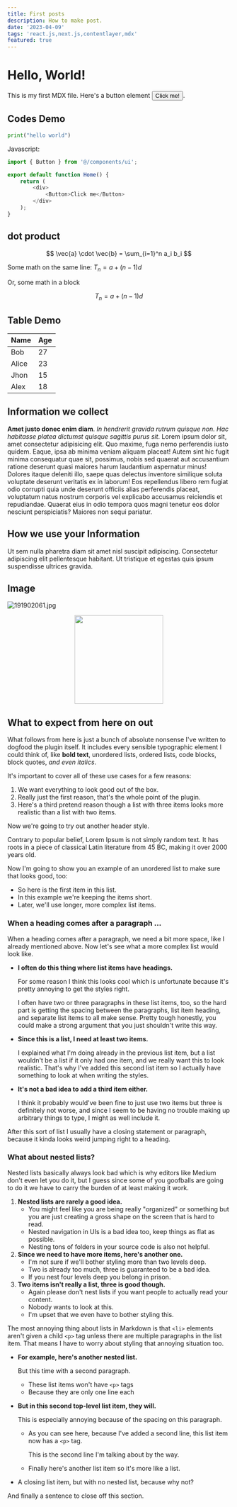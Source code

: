 ```yaml
---
title: First posts
description: How to make post.
date: '2023-04-09'
tags: 'react.js,next.js,contentlayer,mdx'
featured: true
---
```


# Hello, World!

This is my first MDX file. Here's a button element <button>Click me!</button>.

## Codes Demo

```py showLineNmbers
print("hello world")
```

Javascript:

```js showLineNmbers{10} title="app/page.tsx" {1-3,6} /Home/#i /Button/#b
import { Button } from '@/components/ui';

export default function Home() {
	return (
		<div>
			<Button>Click me</Button>
		</div>
	);
}
```

## dot product

$$
\vec{a} \cdot \vec{b} = \sum_{i=1}^n a_i b_i
$$

Some math on the same line: $T_n = a + (n-1)d$

Or, some math in a block

$$
T_n = a + (n-1)d
$$

## Table Demo

| Name  | Age |
| ----- | --- |
| Bob   | 27  |
| Alice | 23  |
| Jhon  | 15  |
| Alex  | 18  |

## Information we collect

**Amet justo donec enim diam**. _In hendrerit gravida rutrum quisque non. Hac habitasse platea dictumst quisque sagittis purus sit_. Lorem ipsum dolor sit, amet consectetur adipisicing elit. Quo maxime, fuga nemo perferendis iusto quidem. Eaque, ipsa ab minima veniam aliquam placeat! Autem sint hic fugit minima consequatur quae sit, possimus, nobis sed quaerat aut accusantium ratione deserunt quasi maiores harum laudantium aspernatur minus! Dolores itaque deleniti illo, saepe quas delectus inventore similique soluta voluptate deserunt veritatis ex in laborum! Eos repellendus libero rem fugiat odio corrupti quia unde deserunt officiis alias perferendis placeat, voluptatum natus nostrum corporis vel explicabo accusamus reiciendis et repudiandae. Quaerat eius in odio tempora quos magni tenetur eos dolor nesciunt perspiciatis? Maiores non sequi pariatur.

## How we use your Information

Ut sem nulla pharetra diam sit amet nisl suscipit adipiscing. Consectetur adipiscing elit pellentesque habitant. Ut tristique et egestas quis ipsum suspendisse ultrices gravida.

## Image

![191902061.jpg](/191902061.jpg)

<p align='center'>
	<img width='200' height='200' src='/191902061.jpg' />
</p>

## What to expect from here on out

What follows from here is just a bunch of absolute nonsense I've written to dogfood the plugin itself. It includes every sensible typographic element I could think of, like **bold text**, unordered lists, ordered lists, code blocks, block quotes, _and even italics_.

It's important to cover all of these use cases for a few reasons:

1.  We want everything to look good out of the box.
2.  Really just the first reason, that's the whole point of the plugin.
3.  Here's a third pretend reason though a list with three items looks more realistic than a list with two items.

Now we're going to try out another header style.

Contrary to popular belief, Lorem Ipsum is not simply random text. It has roots in a piece of classical Latin literature from 45 BC, making it over 2000 years old.

Now I'm going to show you an example of an unordered list to make sure that looks good, too:

- So here is the first item in this list.
- In this example we're keeping the items short.
- Later, we'll use longer, more complex list items.

### When a heading comes after a paragraph …

When a heading comes after a paragraph, we need a bit more space, like I already mentioned above. Now let's see what a more complex list would look like.

- **I often do this thing where list items have headings.**

  For some reason I think this looks cool which is unfortunate because it's pretty annoying to get the styles right.

  I often have two or three paragraphs in these list items, too, so the hard part is getting the spacing between the paragraphs, list item heading, and separate list items to all make sense. Pretty tough honestly, you could make a strong argument that you just shouldn't write this way.

- **Since this is a list, I need at least two items.**

  I explained what I'm doing already in the previous list item, but a list wouldn't be a list if it only had one item, and we really want this to look realistic. That's why I've added this second list item so I actually have something to look at when writing the styles.

- **It's not a bad idea to add a third item either.**

  I think it probably would've been fine to just use two items but three is definitely not worse, and since I seem to be having no trouble making up arbitrary things to type, I might as well include it.

After this sort of list I usually have a closing statement or paragraph, because it kinda looks weird jumping right to a heading.

### What about nested lists?

Nested lists basically always look bad which is why editors like Medium don't even let you do it, but I guess since some of you goofballs are going to do it we have to carry the burden of at least making it work.

1.  **Nested lists are rarely a good idea.**
    - You might feel like you are being really "organized" or something but you are just creating a gross shape on the screen that is hard to read.
    - Nested navigation in UIs is a bad idea too, keep things as flat as possible.
    - Nesting tons of folders in your source code is also not helpful.
2.  **Since we need to have more items, here's another one.**
    - I'm not sure if we'll bother styling more than two levels deep.
    - Two is already too much, three is guaranteed to be a bad idea.
    - If you nest four levels deep you belong in prison.
3.  **Two items isn't really a list, three is good though.**
    - Again please don't nest lists if you want people to actually read your content.
    - Nobody wants to look at this.
    - I'm upset that we even have to bother styling this.

The most annoying thing about lists in Markdown is that `<li>` elements aren't given a child `<p>` tag unless there are multiple paragraphs in the list item. That means I have to worry about styling that annoying situation too.

- **For example, here's another nested list.**

  But this time with a second paragraph.

  - These list items won't have `<p>` tags
  - Because they are only one line each

- **But in this second top-level list item, they will.**

  This is especially annoying because of the spacing on this paragraph.

  - As you can see here, because I've added a second line, this list item now has a `<p>` tag.

    This is the second line I'm talking about by the way.

  - Finally here's another list item so it's more like a list.

- A closing list item, but with no nested list, because why not?

And finally a sentence to close off this section.
